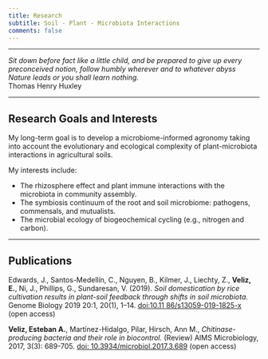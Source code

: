 ```yaml
---
title: Research
subtitle: Soil - Plant - Microbiota Interactions
comments: false
---
```


---

<div align="center">*Sit down before fact like a little child, and be prepared to give up every preconceived notion, follow humbly wherever and to whatever abyss Nature leads or you shall learn nothing.*  
Thomas Henry Huxley
</div>

---

## Research Goals and Interests
My long-term goal is to develop a microbiome-informed agronomy taking into account the evolutionary and ecological complexity of plant-microbiota interactions in agricultural soils.

My interests include:  

- The rhizosphere effect and plant immune interactions with the microbiota in community assembly.  
- The symbiosis continuum of the root and soil microbiome: pathogens, commensals, and mutualists.  
- The microbial ecology of biogeochemical cycling (e.g., nitrogen and carbon).  

---

## Publications  
Edwards, J., Santos-Medellín, C., Nguyen, B., Kilmer,  J., Liechty, Z., **Veliz, E.**, Ni, J., Phillips, G.,  Sundaresan, V. (2019). *Soil domestication by rice cultivation results in plant-soil feedback through shifts in soil microbiota.* Genome Biology 2019 20:1, 20(1), 1–14. [doi:10.11 86/s13059-019-1825-x](https://doi.org/10.1186/s13059-019-1825-x) (<i class="ai ai-open-access"></i>open access)    

**Veliz, Esteban A.**, Martínez-Hidalgo, Pilar, Hirsch, Ann M., *Chitinase-producing bacteria and their role in biocontrol.* (Review) AIMS Microbiology, 2017, 3(3): 689-705. [doi: 10.3934/microbiol.2017.3.689](https://doi.org/10.3934/microbiol.2017.3.689) (<i class="ai ai-open-access"></i>open access)
